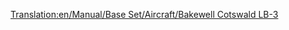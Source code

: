 [[Translation:en/Manual/Base Set/Aircraft/Bakewell Cotswald LB-3]]
{{hu/Manual/Base Set/Aircraft/Navbox Légi járművek}}
{{hu/Manual/Base Set/Aircraft/Repülőgépek|Name=Bakewell Cotswald LB-3
|Image=[[File:en/Manual/Base Set/Aircraft/DouglasDC-3Dakota.png|Bakewell Cotswald]]
|Cost=30,761 (61,522)
|Speed=473 km/h (296 MPH)
|Annual=2,756 (5,512)
|Designed=1934
|Lifespan=30
|Capacity=30 utas és 6 csomag levél
|Description=A Bakewell Cotswald LB-3 repülőgép kis repülőgép, kis repülőterekre tervezték.
|Real-life=[http://www.aerofriends.hu/repules-tortenet/douglas-dc-3-i-resz DC-3 Dakota]
}}